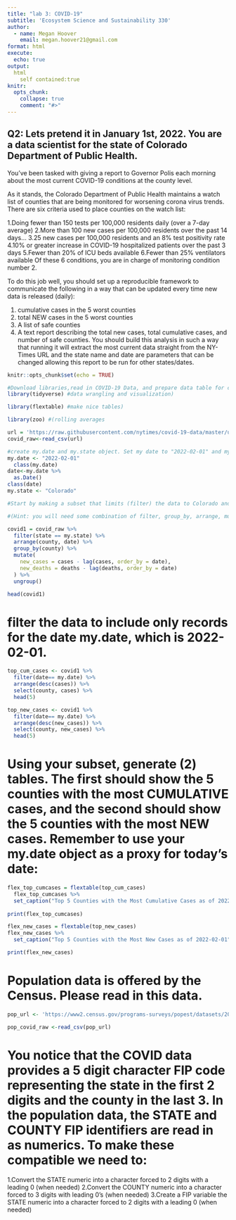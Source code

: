 ```yaml
---
title: "lab 3: COVID-19"
subtitle: 'Ecosystem Science and Sustainability 330'
author:
  - name: Megan Hoover
    email: megan.hoover21@gmail.com
format: html
execute: 
  echo: true
output:
  html
    self contained:true
knitr:
  opts_chunk:
    collapse: true
    comment: "#>"
---
```


## Q2: Lets pretend it in January 1st, 2022. You are a data scientist for the state of Colorado Department of Public Health.

You’ve been tasked with giving a report to Governor Polis each morning about the most current COVID-19 conditions at the county level.

As it stands, the Colorado Department of Public Health maintains a watch list of counties that are being monitored for worsening corona virus trends. There are six criteria used to place counties on the watch list:

1.Doing fewer than 150 tests per 100,000 residents daily (over a 7-day average)
2.More than 100 new cases per 100,000 residents over the past 14 days…
3.25 new cases per 100,000 residents and an 8% test positivity rate
4.10% or greater increase in COVID-19 hospitalized patients over the past 3 days
5.Fewer than 20% of ICU beds available
6.Fewer than 25% ventilators available 
Of these 6 conditions, you are in charge of monitoring condition number 2.

To do this job well, you should set up a reproducible framework to communicate the following in a way that can be updated every time new data is released (daily):

1. cumulative cases in the 5 worst counties
2. total NEW cases in the 5 worst counties
3. A list of safe counties
4. A text report describing the total new cases, total cumulative cases, and number of safe counties.
You should build this analysis in such a way that running it will extract the most current data straight from the NY-Times URL and the state name and date are parameters that can be changed allowing this report to be run for other states/dates.

```r
knitr::opts_chunk$set(echo = TRUE)
```


```r
#Download libraries,read in COVID-19 Data, and prepare data table for calculations
library(tidyverse) #data wrangling and visualization) 

library(flextable) #make nice tables)

library(zoo) #(rolling averages

url = 'https://raw.githubusercontent.com/nytimes/covid-19-data/master/us-counties.csv'
covid_raw<-read_csv(url)

#create my.date and my.state object. Set my date to "2022-02-01" and my state to "colorado"
my.date <- "2022-02-01" 
  class(my.date)
date<-my.date %>%
  as.Date()
class(date)
my.state <- "Colorado"

#Start by making a subset that limits (filter) the data to Colorado and add a new column (mutate) with the daily new cases using diff/lag by county (group_by). Do the same for new deaths as well.

#(Hint: you will need some combination of filter, group_by, arrange, mutate, diff/lag, and ungroup)

covid1 = covid_raw %>%
  filter(state == my.state) %>%
  arrange(county, date) %>%
  group_by(county) %>%
  mutate(
    new_cases = cases - lag(cases, order_by = date),
    new_deaths = deaths - lag(deaths, order_by = date)
  ) %>%
  ungroup()

head(covid1)
```

# filter the data to include only records for the date my.date, which is 2022-02-01.
```r
top_cum_cases <- covid1 %>%
  filter(date== my.date) %>%
  arrange(desc(cases)) %>%
  select(county, cases) %>%
  head(5)

top_new_cases <- covid1 %>%
  filter(date== my.date) %>%
  arrange(desc(new_cases)) %>%
  select(county, new_cases) %>%
  head(5)
```

# Using your subset, generate (2) tables. The first should show the 5 counties with the most CUMULATIVE cases, and the second should show the 5 counties with the most NEW cases. Remember to use your my.date object as a proxy for today’s date:
```r
flex_top_cumcases = flextable(top_cum_cases)
  flex_top_cumcases %>%
  set_caption("Top 5 Counties with the Most Cumulative Cases as of 2022-02-01")
  
print(flex_top_cumcases)

flex_new_cases = flextable(top_new_cases)
flex_new_cases %>% 
  set_caption("Top 5 Counties with the Most New Cases as of 2022-02-01")

print(flex_new_cases)

```

# Population data is offered by the Census. Please read in this data.
```r
pop_url <- 'https://www2.census.gov/programs-surveys/popest/datasets/2020-2023/counties/totals/co-est2023-alldata.csv'

pop_covid_raw <-read_csv(pop_url)
```

# You notice that the COVID data provides a 5 digit character FIP code representing the state in the first 2 digits and the county in the last 3. In the population data, the STATE and COUNTY FIP identifiers are read in as numerics. To make these compatible we need to:

1.Convert the STATE numeric into a character forced to 2 digits with a leading 0 (when needed)
2.Convert the COUNTY numeric into a character forced to 3 digits with leading 0’s (when needed)
3.Create a FIP variable the STATE numeric into a character forced to 2 digits with a leading 0 (when needed)
```r

```

